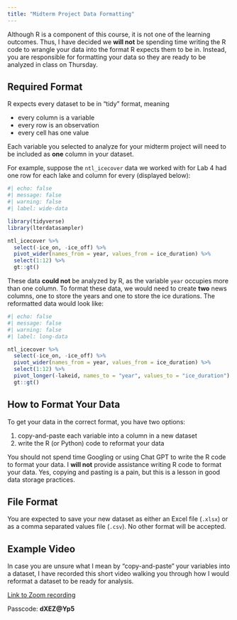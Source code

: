 ```yaml
---
title: "Midterm Project Data Formatting"
---
```


Although R is a component of this course, it is not one of the learning outcomes. Thus, I have decided we **will not** be spending time writing the R code to wrangle your data into the format R expects them to be in. Instead, you are responsible for formatting your data so they are ready to be analyzed in class on Thursday. 

## Required Format

R expects every dataset to be in "tidy" format, meaning

- every column is a variable 
- every row is an observation
- every cell has one value

Each variable you selected to analyze for your midterm project will need to be 
included as **one** column in your dataset. 

For example, suppose the `ntl_icecover` data we worked with for Lab 4 had one row for each lake and column for every (displayed below): 

```r
#| echo: false
#| message: false
#| warning: false
#| label: wide-data

library(tidyverse)
library(lterdatasampler)

ntl_icecover %>% 
  select(-ice_on, -ice_off) %>% 
  pivot_wider(names_from = year, values_from = ice_duration) %>% 
  select(1:12) %>% 
  gt::gt()

```

These data **could not** be analyzed by R, as the variable `year` occupies more than one column. To format these data, we would need to create **two** news columns, one to store the years and one to store the ice durations. The reformatted data would look like:

```r
#| echo: false
#| message: false
#| warning: false
#| label: long-data

ntl_icecover %>% 
  select(-ice_on, -ice_off) %>% 
  pivot_wider(names_from = year, values_from = ice_duration) %>% 
  select(1:12) %>% 
  pivot_longer(-lakeid, names_to = "year", values_to = "ice_duration") %>% 
  gt::gt()

```


## How to Format Your Data

To get your data in the correct format, you have two options:

1. copy-and-paste each variable into a column in a new dataset
2. write the R (or Python) code to reformat your data

You should not spend time Googling or using Chat GPT to write the R code to format your data. I **will not** provide assistance writing R code to format your data. Yes, copying and pasting is a pain, but this is a lesson in good data storage practices. 

## File Format

You are expected to save your new dataset as either an Excel file (`.xlsx`) or 
as a comma separated values file (`.csv`). No other format will be accepted. 

## Example Video

In case you are unsure what I mean by "copy-and-paste" your variables into a dataset, I have recorded this short video walking you through how I would reformat a dataset to be ready for analysis. 

[Link to Zoom recording](https://calpoly.zoom.us/rec/share/69RD-7BUitAkZbG7lA1N4mPkGEQoWlxVjWpw9rKlfGwOE77ZefXH6sVjq79VpLIT.swVrwKmu-74oBCQM?startTime=1707004973000)

Passcode: **dXEZ@Yp5**